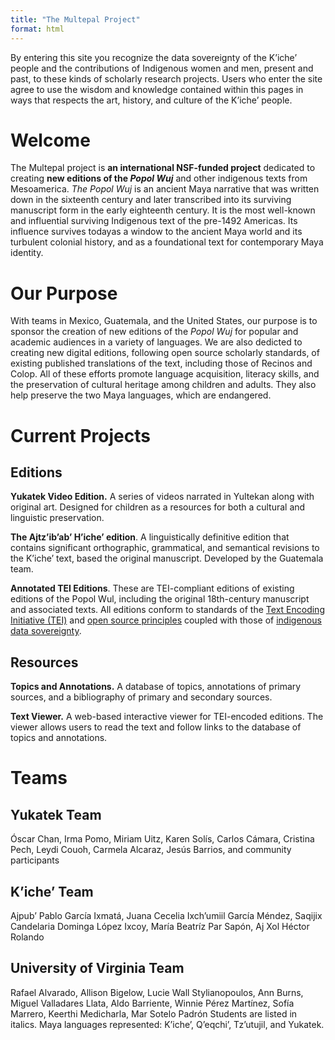 ```yaml
---
title: "The Multepal Project"
format: html
---
```


::: bourdieu
By entering this site you recognize the data sovereignty of the K’iche’ people and the contributions of Indigenous women and men, present and past, to these kinds of scholarly research projects. Users who enter the site agree to use the wisdom and knowledge contained within this pages in ways that respects the art, history, and culture of the K’iche’ people.
:::

# Welcome

The Multepal project is **an international NSF-funded project** dedicated to creating **new editions of the *Popol Wuj*** and other indigenous texts from Mesoamerica. *The Popol Wuj* is an ancient Maya narrative that was written down in the sixteenth century and later transcribed into its surviving manuscript form in the early eighteenth century. It is the most well-known and influential surviving Indigenous text of the pre-1492 Americas. Its influence survives todayas a window to the ancient Maya world and its turbulent colonial history, and as a foundational text for contemporary Maya identity.

# Our Purpose

With teams in Mexico, Guatemala, and the United States, our purpose is to sponsor the creation of new editions of the *Popol Wuj* for popular and academic audiences in a variety of languages. We are also dedicted to creating new digital editions, following open source scholarly standards, of existing published translations of the text, including those of Recinos and Colop. All of these efforts promote language acquisition, literacy skills, and the preservation of cultural heritage among children and adults. They also help preserve the two Maya languages, which are endangered.

# Current Projects

## Editions

**Yukatek Video Edition.** A series of videos narrated in Yultekan along with original art. Designed for children as a resources for both a cultural and linguistic preservation.

**The Ajtz'ib'ab' H'iche' edition**. A linguistically definitive edition that contains significant orthographic, grammatical, and semantical revisions to the K’iche’ text, based the original manuscript. Developed by the Guatemala team.

**Annotated TEI Editions**. These are TEI-compliant editions of existing editions of the Popol Wul, including the original 18th-century manuscript and associated texts. All editions conform to standards of the [Text Encoding Initiative (TEI)](https://tei-c.org/) and [open source principles](https://opensource.org/osd) coupled with those of [indigenous data sovereignty](https://nni.arizona.edu/our-work/research-policy-analysis/indigenous-data-sovereignty-governance).

## Resources

**Topics and Annotations.** A database of topics, annotations of primary sources, and a bibliography of primary and secondary sources.

**Text Viewer.** A web-based interactive viewer for TEI-encoded editions. The viewer allows users to read the text and follow links to the database of topics and annotations.

# Teams

## Yukatek Team

Óscar Chan, Irma Pomo, Miriam Uitz, Karen Solís, Carlos Cámara, Cristina Pech, Leydi Couoh, Carmela Alcaraz, Jesús Barrios, and community participants

## K’iche’ Team

Ajpub’ Pablo García Ixmatá, Juana Cecelia Ixch’umiil García Méndez, Saqijix Candelaria Dominga López Ixcoy, María Beatríz Par Sapón, Aj Xol Héctor Rolando

## University of Virginia Team

Rafael Alvarado, Allison Bigelow, Lucie Wall Stylianopoulos, Ann Burns, Miguel Valladares Llata, Aldo Barriente, Winnie Pérez Martínez, Sofía Marrero, Keerthi Medicharla, Mar Sotelo Padrón Students are listed in italics. Maya languages represented: K’iche’, Q’eqchi’, Tz’utujil, and Yukatek.